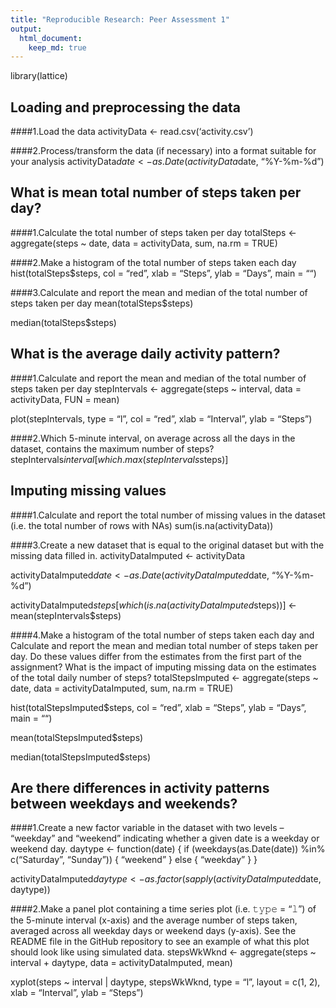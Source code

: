 ```yaml
---
title: "Reproducible Research: Peer Assessment 1"
output: 
  html_document: 
    keep_md: true
---
```


library(lattice)

## Loading and preprocessing the data

####1.Load the data
activityData <- read.csv('activity.csv')

####2.Process/transform the data (if necessary) into a format suitable for your analysis
activityData$date <- as.Date(activityData$date, "%Y-%m-%d")


## What is mean total number of steps taken per day?

####1.Calculate the total number of steps taken per day
totalSteps <- aggregate(steps ~ date, data = activityData, sum, na.rm = TRUE)

####2.Make a histogram of the total number of steps taken each day
hist(totalSteps$steps, col = "red", xlab = "Steps", ylab = "Days", main = "")

####3.Calculate and report the mean and median of the total number of steps taken per day
mean(totalSteps$steps)

median(totalSteps$steps)


## What is the average daily activity pattern?

####1.Calculate and report the mean and median of the total number of steps taken per day
stepIntervals <- aggregate(steps ~ interval, data = activityData, FUN = mean)

plot(stepIntervals, type = "l", col = "red", xlab = "Interval", ylab = "Steps")

####2.Which 5-minute interval, on average across all the days in the dataset, contains the maximum number of steps?
stepIntervals$interval[which.max(stepIntervals$steps)]


## Imputing missing values

####1.Calculate and report the total number of missing values in the dataset (i.e. the total number of rows with NAs)
sum(is.na(activityData))

####3.Create a new dataset that is equal to the original dataset but with the missing data filled in.
activityDataImputed <- activityData

activityDataImputed$date <- as.Date(activityDataImputed$date, "%Y-%m-%d")

activityDataImputed$steps[which(is.na(activityDataImputed$steps))] <- mean(stepIntervals$steps)

####4.Make a histogram of the total number of steps taken each day and Calculate and report the mean and median total number of steps taken per day. Do these values differ from the estimates from the first part of the assignment? What is the impact of imputing missing data on the estimates of the total daily number of steps?
totalStepsImputed <- aggregate(steps ~ date, data = activityDataImputed, sum, na.rm = TRUE)

hist(totalStepsImputed$steps, col = "red", xlab = "Steps", ylab = "Days", main = "")

mean(totalStepsImputed$steps)

median(totalStepsImputed$steps)


## Are there differences in activity patterns between weekdays and weekends?

####1.Create a new factor variable in the dataset with two levels – “weekday” and “weekend” indicating whether a given date is a weekday or weekend day.
daytype <- function(date) {
  if (weekdays(as.Date(date)) %in% c("Saturday", "Sunday")) {
    "weekend"
  } else {
    "weekday"
  }
}

activityDataImputed$daytype <- as.factor(sapply(activityDataImputed$date, daytype))

####2.Make a panel plot containing a time series plot (i.e. 𝚝𝚢𝚙𝚎 = "𝚕") of the 5-minute interval (x-axis) and the average number of steps taken, averaged across all weekday days or weekend days (y-axis). See the README file in the GitHub repository to see an example of what this plot should look like using simulated data.
stepsWkWknd <- aggregate(steps ~ interval + daytype, data = activityDataImputed, mean)

xyplot(steps ~ interval | daytype, stepsWkWknd, type = "l", layout = c(1, 2), xlab = "Interval", ylab = "Steps")